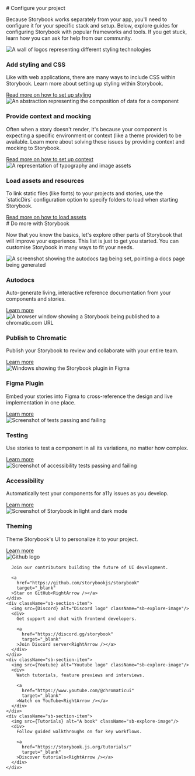 


<Meta title="Configure your project" />

<div className="container">

<div>
  # Configure your project

  Because Storybook works separately from your app, you'll need to configure it for your specific stack and setup. Below, explore guides for configuring Storybook with popular frameworks and tools. If you get stuck, learn how you can ask for help from our community.
</div>
<div className="sb-section">
  <div className="sb-section-item">
    <img
      src={Styling}
      alt="A wall of logos representing different styling technologies"
    />
    <h3 className="sb-section-item-heading">Add styling and CSS</h3>
    <p className="sb-section-item-paragraph">Like with web applications, there are many ways to include CSS within Storybook. Learn more about setting up styling within Storybook.</p>
    <a
      href="https://storybook.js.org/docs/react/configure/styling-and-css"
      target="_blank"
    >Read more on how to set up styling<RightArrow /></a>
  </div>
  <div className="sb-section-item">
    <img
      src={Context}
      alt="An abstraction representing the composition of data for a component"
    />
    <h3 className="sb-section-item-heading">Provide context and mocking</h3>
    <p className="sb-section-item-paragraph">Often when a story doesn't render, it's because your component is
    expecting a specific environment or context (like a theme provider) to
    be available. Learn more about solving these issues by providing context
    and mocking to Storybook.</p>
    <a
      href="https://storybook.js.org/docs/react/writing-stories/decorators#context-for-mocking"
      target="_blank"
    >Read more on how to set up context<RightArrow /></a>
  </div>
  <div className="sb-section-item">
    <img src={Assets} alt="A representation of typography and image assets" />
    <div>
      <h3 className="sb-section-item-heading">Load assets and resources</h3>
      <p className="sb-section-item-paragraph">To link static files (like fonts) to your projects and stories, use the
      `staticDirs` configuration option to specify folders to load when
      starting Storybook.</p>
      <a
        href="https://storybook.js.org/docs/react/configure/images-and-assets"
        target="_blank"
      >Read more on how to load assets<RightArrow /></a>
    </div>
  </div>
</div>

<div>
  # Do more with Storybook

  Now that you know the basics, let's explore other parts of Storybook that will improve your experience. This list is just to get you started. You can customise Storybook in many ways to fit your needs.
</div>

<div className="sb-section">
  <div className="sb-features-grid">
    <div className="sb-grid-item">
      <img src={Docs} alt="A screenshot showing the autodocs tag being set, pointing a docs page being generated" />
      <h3 className="sb-section-item-heading">Autodocs</h3>
      <p className="sb-section-item-paragraph">Auto-generate living,
        interactive reference documentation from your components and stories.</p>
      <a
        href="https://storybook.js.org/docs/react/writing-docs/autodocs"
        target="_blank"
      >Learn more<RightArrow /></a>
    </div>
    <div className="sb-grid-item">
      <img src={Share} alt="A browser window showing a Storybook being published to a chromatic.com URL" />
      <h3 className="sb-section-item-heading">Publish to Chromatic</h3>
      <p className="sb-section-item-paragraph">Publish your Storybook to review and collaborate with your entire team.</p>
      <a
        href="https://storybook.js.org/docs/react/sharing/publish-storybook#publish-storybook-with-chromatic"
        target="_blank"
      >Learn more<RightArrow /></a>
    </div>
    <div className="sb-grid-item">
      <img src={FigmaPlugin} alt="Windows showing the Storybook plugin in Figma" />
      <h3 className="sb-section-item-heading">Figma Plugin</h3>
      <p className="sb-section-item-paragraph">Embed your stories into Figma to cross-reference the design and live
        implementation in one place.</p>
      <a
        href="https://storybook.js.org/docs/react/sharing/design-integrations#embed-storybook-in-figma-with-the-plugin"
        target="_blank"
      >Learn more<RightArrow /></a>
    </div>
    <div className="sb-grid-item">
      <img src={Testing} alt="Screenshot of tests passing and failing" />
      <h3 className="sb-section-item-heading">Testing</h3>
      <p className="sb-section-item-paragraph">Use stories to test a component in all its variations, no matter how
        complex.</p>
      <a
        href="https://storybook.js.org/docs/react/writing-tests/introduction"
        target="_blank"
      >Learn more<RightArrow /></a>
    </div>
    <div className="sb-grid-item">
      <img src={Accessibility} alt="Screenshot of accessibility tests passing and failing" />
      <h3 className="sb-section-item-heading">Accessibility</h3>
      <p className="sb-section-item-paragraph">Automatically test your components for a11y issues as you develop.</p>
      <a
        href="https://storybook.js.org/docs/react/writing-tests/accessibility-testing"
        target="_blank"
      >Learn more<RightArrow /></a>
    </div>
    <div className="sb-grid-item">
      <img src={Theming} alt="Screenshot of Storybook in light and dark mode" />
      <h3 className="sb-section-item-heading">Theming</h3>
      <p className="sb-section-item-paragraph">Theme Storybook's UI to personalize it to your project.</p>
      <a
        href="https://storybook.js.org/docs/react/configure/theming"
        target="_blank"
      >Learn more<RightArrow /></a>
    </div>
  </div>
</div>

<div className="sb-section sb-explore-grid">
    <div className="sb-section-item">
      <img src={Github} alt="Github logo" className="sb-explore-image"/>
      
      Join our contributors building the future of UI development.

      <a
        href="https://github.com/storybookjs/storybook"
        target="_blank"
      >Star on GitHub<RightArrow /></a>
    </div>
    <div className="sb-section-item">
      <img src={Discord} alt="Discord logo" className="sb-explore-image"/>
      <div>
        Get support and chat with frontend developers.

        <a
          href="https://discord.gg/storybook"
          target="_blank"
        >Join Discord server<RightArrow /></a>
      </div>
    </div>
    <div className="sb-section-item">
      <img src={Youtube} alt="Youtube logo" className="sb-explore-image"/>
      <div>
        Watch tutorials, feature previews and interviews.

        <a
          href="https://www.youtube.com/@chromaticui"
          target="_blank"
        >Watch on YouTube<RightArrow /></a>
      </div>
    </div>
    <div className="sb-section-item">
      <img src={Tutorials} alt="A book" className="sb-explore-image"/>
      <div>
        Follow guided walkthroughs on for key workflows.

        <a
          href="https://storybook.js.org/tutorials/"
          target="_blank"
        >Discover tutorials<RightArrow /></a>
      </div>
    </div>
</div>
</div>

<style>
  {`
  .container {
    display: flex;
    flex-direction: column;
    gap: 32px;
  }

  .sb-section {
    width: 100%;
    display: flex;
    flex-direction: row;
    gap: 20px;
  }

  img {
    object-fit: cover;
  }

  .sb-section a:not(h1 a, h2 a, h3 a) {
    font-size: 14px;
  }

  .sb-section-item, .sb-grid-item {
    flex: 1;
    display: flex;
    flex-direction: column;
  }

  .sb-section-item-heading {
    padding-top: 15px !important;
    padding-bottom: 5px !important;
    margin: 0 !important;
  }
  .sb-section-item-paragraph {
    margin: 0;
    padding-bottom: 15px;
  }

  .sb-chevron {
    margin-left: 5px;
  }

  .sb-features-grid {
    display: grid;
    grid-template-columns: repeat(2, 1fr);
    grid-gap: 32px 20px;
  }

  .sb-explore-grid {
    display: grid;
    grid-template-columns: repeat(4, 1fr);
  }

  .sb-explore-image {
    max-height: 32px;
    align-self: flex-start;
  }

  @media screen and (max-width: 600px) {
    .sb-section {
      flex-direction: column;
    }
    .sb-features-grid {
      grid-template-columns: repeat(1, 1fr);
    }
    .sb-explore-grid {
      grid-template-columns: repeat(2, 1fr);
    }
  }
  `}
</style>
